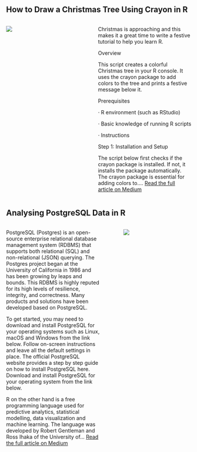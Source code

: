 ## How to Draw a Christmas Tree Using Crayon in R

::: columns
::: {.column width="40%"}
![](images/xmas.webp)
:::

::: {.column width="5%"}
:::

::: {.column width="55%"}
Christmas is approaching and this makes it a great time to write a festive tutorial to help you learn R.

Overview

This script creates a colorful Christmas tree in your R console. It uses the crayon package to add colors to the tree and prints a festive message below it.

Prerequisites

· R environment (such as RStudio)

· Basic knowledge of running R scripts

· Instructions

Step 1: Installation and Setup

The script below first checks if the crayon package is installed. If not, it installs the package automatically. The crayon package is essential for adding colors to.... [Read the full article on Medium](https://medium.com/@linuschirchir/how-to-draw-a-christmas-tree-using-crayon-in-r-493f603f6462){target="_blank"}
:::
:::

## Analysing PostgreSQL Data in R

::: columns
::: {.column width="55%"}
PostgreSQL (Postgres) is an open-source enterprise relational database management system (RDBMS) that supports both relational (SQL) and non-relational (JSON) querying. The Postgres project began at the University of California in 1986 and has been growing by leaps and bounds. This RDBMS is highly reputed for its high levels of resilience, integrity, and correctness. Many products and solutions have been developed based on PostgreSQL.

To get started, you may need to download and install PostgreSQL for your operating systems such as Linux, macOS and Windows from the link below. Follow on-screen instructions and leave all the default settings in place. The official PostgreSQL website provides a step by step guide on how to install PostgreSQL here. Download and install PostgreSQL for your operating system from the link below.

R on the other hand is a free programming language used for predictive analytics, statistical modelling, data visualization and machine learning. The language was developed by Robert Gentleman and Ross Ihaka of the University of... [Read the full article on Medium](https://medium.com/@linuschirchir/analysing-postgresql-data-in-r-7ea2b2565ba7){target="_blank"}
:::

::: {.column width="5%"}
:::

::: {.column width="40%"}
![](images/PostgreSQL.webp)
:::
:::
